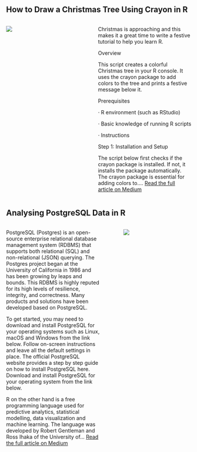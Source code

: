 ## How to Draw a Christmas Tree Using Crayon in R

::: columns
::: {.column width="40%"}
![](images/xmas.webp)
:::

::: {.column width="5%"}
:::

::: {.column width="55%"}
Christmas is approaching and this makes it a great time to write a festive tutorial to help you learn R.

Overview

This script creates a colorful Christmas tree in your R console. It uses the crayon package to add colors to the tree and prints a festive message below it.

Prerequisites

· R environment (such as RStudio)

· Basic knowledge of running R scripts

· Instructions

Step 1: Installation and Setup

The script below first checks if the crayon package is installed. If not, it installs the package automatically. The crayon package is essential for adding colors to.... [Read the full article on Medium](https://medium.com/@linuschirchir/how-to-draw-a-christmas-tree-using-crayon-in-r-493f603f6462){target="_blank"}
:::
:::

## Analysing PostgreSQL Data in R

::: columns
::: {.column width="55%"}
PostgreSQL (Postgres) is an open-source enterprise relational database management system (RDBMS) that supports both relational (SQL) and non-relational (JSON) querying. The Postgres project began at the University of California in 1986 and has been growing by leaps and bounds. This RDBMS is highly reputed for its high levels of resilience, integrity, and correctness. Many products and solutions have been developed based on PostgreSQL.

To get started, you may need to download and install PostgreSQL for your operating systems such as Linux, macOS and Windows from the link below. Follow on-screen instructions and leave all the default settings in place. The official PostgreSQL website provides a step by step guide on how to install PostgreSQL here. Download and install PostgreSQL for your operating system from the link below.

R on the other hand is a free programming language used for predictive analytics, statistical modelling, data visualization and machine learning. The language was developed by Robert Gentleman and Ross Ihaka of the University of... [Read the full article on Medium](https://medium.com/@linuschirchir/analysing-postgresql-data-in-r-7ea2b2565ba7){target="_blank"}
:::

::: {.column width="5%"}
:::

::: {.column width="40%"}
![](images/PostgreSQL.webp)
:::
:::
